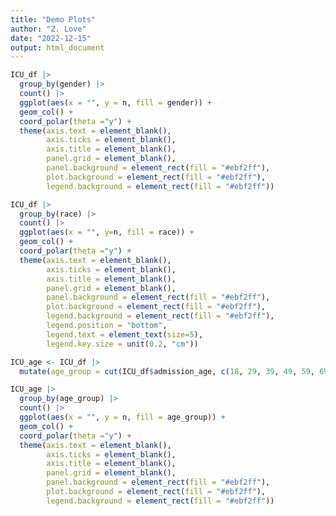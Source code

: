 ```yaml
---
title: "Demo Plots"
author: "Z. Love"
date: "2022-12-15"
output: html_document
---
```


```r
ICU_df |>
  group_by(gender) |>
  count() |>
  ggplot(aes(x = "", y = n, fill = gender)) + 
  geom_col() + 
  coord_polar(theta ="y") +
  theme(axis.text = element_blank(),
        axis.ticks = element_blank(),
        axis.title = element_blank(),
        panel.grid = element_blank(),
        panel.background = element_rect(fill = "#ebf2ff"),
        plot.background = element_rect(fill = "#ebf2ff"),
        legend.background = element_rect(fill = "#ebf2ff"))

```

```r
ICU_df |>
  group_by(race) |>
  count() |>
  ggplot(aes(x = "", y=n, fill = race)) +
  geom_col() + 
  coord_polar(theta ="y") +
  theme(axis.text = element_blank(),
        axis.ticks = element_blank(),
        axis.title = element_blank(),
        panel.grid = element_blank(),
        panel.background = element_rect(fill = "#ebf2ff"),
        plot.background = element_rect(fill = "#ebf2ff"),
        legend.background = element_rect(fill = "#ebf2ff"),
        legend.position = "bottom",
        legend.text = element_text(size=5),
        legend.key.size = unit(0.2, "cm"))
```
```r


ICU_age <- ICU_df |>
  mutate(age_group = cut(ICU_df$admission_age, c(18, 29, 39, 49, 59, 69, 79, 90, Inf), c("18-29","30-39","40-49","50-59","60-69", "70-79", "80-90", ">90"), include.lowest=TRUE))

ICU_age |>
  group_by(age_group) |>
  count() |>
  ggplot(aes(x = "", y = n, fill = age_group)) + 
  geom_col() + 
  coord_polar(theta ="y") +
  theme(axis.text = element_blank(),
        axis.ticks = element_blank(),
        axis.title = element_blank(),
        panel.grid = element_blank(),
        panel.background = element_rect(fill = "#ebf2ff"),
        plot.background = element_rect(fill = "#ebf2ff"),
        legend.background = element_rect(fill = "#ebf2ff"))
  

```






